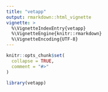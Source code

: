 ```yaml
---
title: "vetapp"
output: rmarkdown::html_vignette
vignette: >
  %\VignetteIndexEntry{vetapp}
  %\VignetteEngine{knitr::rmarkdown}
  %\VignetteEncoding{UTF-8}
---
```


```r
knitr::opts_chunk$set(
  collapse = TRUE,
  comment = "#>"
)
```

```r
library(vetapp)
```
